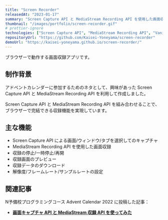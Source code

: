 ```yaml
---
title: "Screen Recorder"
releasedAt: "2023-01-17"
summary: "Screen Capture API と MediaStream Recording API を使用した画面収録アプリです。"
thumbnail: "/images/portfolio/screen-recorder.gif"
# prettier-ignore
technologies: ["Screen Capture API", "MediaStream Recording API", "Vanilla JS", "Bootstrap 5"]
repositoryUrl: "https://github.com/Kaisei-Yoneyama/screen-recorder"
demoUrl: "https://kaisei-yoneyama.github.io/screen-recorder/"
---
```


ブラウザーで動作する画面収録アプリです。

## 制作背景

アドベントカレンダーに参加するためのネタとして、興味があった Screen Capture API と MediaStream Recording API を利用して作成しました。

Screen Capture API と MediaStream Recording API を組み合わせることで、ブラウザーで完結できる収録機能を実現しています。

## 主な機能

- Screen Capture API による画面/ウィンドウ/タブを選択してのキャプチャ
- MediaStream Recording API を使用した画面収録
- 収録の停止/一時停止/再開
- 収録画面のプレビュー
- 収録データのダウンロード
- 解像度/フレームレート/サンプルレートの設定

## 関連記事

N予備校プログラミングコース Advent Calendar 2022 に投稿した記事：

- [**画面キャプチャ API と MediaStream 収録 API を使ってみた**](https://qiita.com/nymphaea/items/7e41c54703bb61fad72a)
